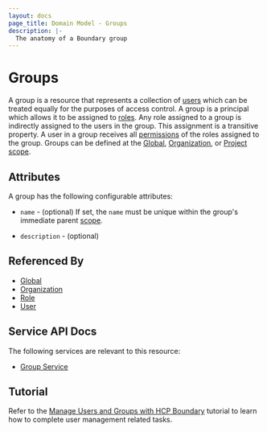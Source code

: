 ```yaml
---
layout: docs
page_title: Domain Model - Groups
description: |-
  The anatomy of a Boundary group
---
```


# Groups

A group is a resource
that represents a collection of [users][]
which can be treated equally
for the purposes of access control.
A group is a principal
which allows it to be assigned to [roles][].
Any role assigned to a group is indirectly assigned to the users in the group.
This assignment is a transitive property.
A user in a group receives all [permissions][] of the roles assigned to the group.
Groups can be defined at the [Global][], [Organization][], or [Project][] [scope][].

## Attributes

A group has the following configurable attributes:

- `name` - (optional)
  If set, the `name` must be unique within the group's immediate parent [scope][].

- `description` - (optional)

## Referenced By

- [Global][]
- [Organization][]
- [Role][]
- [User][]

[global]: /boundary/docs/concepts/domain-model/scopes#global
[group]: /boundary/docs/concepts/domain-model/groups
[groups]: /boundary/docs/concepts/domain-model/groups
[organization]: /boundary/docs/concepts/domain-model/scopes#organizations
[permissions]: /boundary/docs/concepts/security/permissions
[project]: /boundary/docs/concepts/domain-model/scopes#projects
[role]: /boundary/docs/concepts/domain-model/roles
[roles]: /boundary/docs/concepts/domain-model/roles
[scope]: /boundary/docs/concepts/domain-model/scopes
[user]: /boundary/docs/concepts/domain-model/users
[users]: /boundary/docs/concepts/domain-model/users

## Service API Docs

The following services are relevant to this resource:

- [Group Service](/boundary/api-docs/group-service)

## Tutorial

Refer to the [Manage Users and Groups with HCP Boundary](/boundary/tutorials/hcp-administration/hcp-manage-users-groups) tutorial to learn how to complete user management related tasks.
